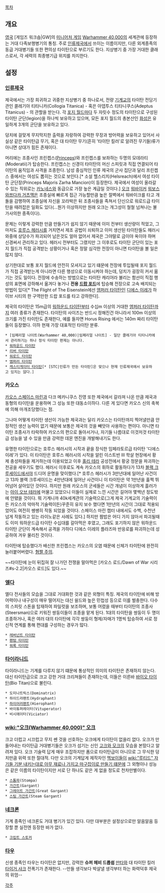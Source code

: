 {{{+1 '''Titan'''}}}

[[목차]]

== 개요 ==
[[영국]] [게임즈 워크숍|GW]의 [[미니어처 게임]] [[Warhammer 40,000]]의 세계관에 등장하는 거대 다족보행병기의 통칭. 주로 [[인류제국]]에서 쓰이는 이름이지만, 다른 외계종족의 동급 거대병기들 또한 편의상 타이탄으로 부르기도 한다. 지상병기 중 가장 거대한 클래스로서, 각 세력의 최종병기급 위치를 차지한다.

== 설정 ==
=== [[인류제국]] ===
제국에서는 가장 희귀하고 귀중한 지상병기 중 하나로서, 전량 [[기계교]]의 타이탄 전담기관인 콜레기아 티타니카(Collogia Titanica) - 혹은 아뎁투스 티타니쿠스(Adeptus Titanicus) - 의 관할을 받는다. 각 [[포지 월드]]마다 두 자릿수 정도의 타이탄으로 구성된 타이탄 군단(legion)을 하나씩 보유하고 있으며, 모든 포지 월드의 총본산인 [[화성]]은 유일하게 3개의 군단을 보유하고 있다.

덩치에 걸맞게 무지막지한 출력을 자랑하여 강력한 무장과 방어력을 보유하고 있어서 사실상 같은 타이탄급 무기, 혹은 대 타이탄 무기(흔히 '타이탄 킬러'로 알려진 무기들)류가 아니면 상대가 힘든 존재이다. 

머리에는 조종사인 프린켑스([http://img4.wikia.nocookie.net/__cb20121212003220/warhammer40k/images/5/5e/Princeps.jpg Princeps])와 프린켑스를 보좌하는 두명의 모데라티(Moderatii)가 탑승한다. 프린켑스는 신경이 타이탄의 머신 스피릿과 직접 연결되어 타이탄의 움직임과 사격을 조종한다. 남성 중심적인 인류 제국의 군사 집단과 달리 프린켑스 중에서는 여성도 뽑히는 것으로 보인다.[* 소설 헬스리치(Helsreach)에서 여성 타이탄 군단장(Princeps Majoris Zarha Mancion)이 등장한다. 제국에서 여성이 올라갈 수 있는 직위로는 [[카노네스]]와 동급으로 가장 높은 계급일 것이다.]
[[오크]] [[워바이커]] [[워보스]] [[와쯔다카 거츠맥]]은 조종실에 빠르게 접근 가능할만큼 높은 절벽에서 워바이크를 타고 개돌을 감행하여 조종실에 자신을 꼬라박은 뒤 조종사들을 족쳐서 단신으로 워로드급 타이탄을 때려잡은 일화도 있다(...뭔가 이상하지만 원래 오크는 개그성이 철철 넘쳐나는 불가사의한 종족이다).

문제는 이렇게 강력한 만큼 만들기가 쉽지 않기 때문에 이미 전부터 생산량이 적었고, 그마저도 [[호루스 헤러시]]를 거치면서 제조 공법이 쇠퇴하고 이미 생산된 타이탄들도 헤러시 와중에 상당수가 파괴되어 남은것도 얼마 없어서 제국은 그야말로 금이야 옥이야 하며 신경써서 관리하고 있다. 헤러시 전부터도 그랬지만 그 이후로도 타이탄 군단이 있는 포지 월드가 직접 공격받는 상황이거나 혹은 정말 심각한 전장이 아니면 타이탄을 볼 일은 많지 않다.

상기한대로 보통 포지 월드에 안전히 모셔지고 있기 떄문에 전장에 투입될때 포지 월드가 직접 공격받는게 아니라면 다른 행성으로 이동시켜야 하는데, 덩치가 굉장히 커서 옮기는 것도 일이다. 전장에 수송하는 방법으로는 타이탄 캐리어라 불리는 함선이 직접 행성의 표면에 강하해서 옮겨다 놓거나 '''전용 [[드랍 포드]]'''에 탑승해 전장으로 고속 배치되는 방법이 있다[* The Flight of The Eisenstein에선 [[엠퍼러 타이탄]]인 [[디에스 이레]]가 하이브 시티의 한 구역만한 드랍 포드를 타고 강하한다].

제국의 타이탄은 15m급의 [[워하운드 타이탄]]부터 수십m 이상의 거대한 [[엠퍼러 타이탄]]까지 여러 종류가 존재한다. 타이탄의 사이즈는 반드시 정해진건 아니라서 100m 이상의 크기를 가진 타이탄도 존재한다, 예를 들자면 Horus Rising 에서는 140m 짜리 타이탄들이 등장했다. 이하 현재 가장 대표적인 타이탄 분류.

 * [임페리얼 나이트(Warhammer 40,000)|임페리얼 나이트] - 일단 콜레기아 티타니카에서 관리하기는 하나 정식 타이탄 편제는 아니다.
 * [[워하운드 타이탄]]
 * [[리버 타이탄]]
 * [[워로드 타이탄]]
 * [[엠퍼러 타이탄]]
 * [[캐스티게이터 타이탄]][* [STC|인류가 만든 타이탄]은 맞으나 현재 인류제국에서 보유하고 있지는 않다.]

=== 카오스 ===
[[카오스 스페이스 마린]]과 다크 메카니쿠스 진영 또한 제국에서 갈라져 나온 만큼 제국과 동형의 타이탄을 운용하며 그 성능 또한 대동소이하다. 다른 게 있다면 카오스 신의 축복에 의해 마개조당했다는 점.

그나마 어떻게 타이탄 생산이 가능한 제국과는 달리 카오스는 타이탄까지 찍어낼만큼 안정적인 생산 능력이 없기 때문에 보통은 제국의 것을 빼앗아 사용하는 편이다. 아니면 타이탄 조종사가 타락하여 카오스의 편으로 돌아서거나, 자기들 나름대로 이것저것 타이탄급 성능을 낼 수 있을 만큼 강력한 데몬 엔진을 개발해내기도 한다.

유명한 타이탄으로는 호루스 헤러시의 시작과 끝을 장식한 임페라토르급 타이탄 '디에스 이레'가 있다. 이 타이탄은 호루스 헤러시의 시작을 알린 이스트반 III 학살 현장에서 황제 충성파들을 제거하는데 이용되었고 이후 [[홀리 테라]] 공성전에서 황궁 정문을 파괴하는 전공을 세우기도 했다. 헤러시 이후로도 계속 카오스의 휘하로 활동하다가 13차 [[블랙 크루세이드]]에서야 드디어 운명을 맞이했다.[* 호루스 헤러시가 3만년대에 일어난 사건이고 13차 블랙 크루세이드는 4만년대에 일어난 사건이니 이 타이탄은 약 1만년을 훌쩍 뛰어넘어 살아있던 것이다. 하지만 원래 카오스의 군세들은 시간 개념이 이상하게 흘러가는 [[아이 오브 테러]]에 머물고 있었으니 이들이 실제로 느낀 시간은 길어야 몇백년 정도밖에 안됐을 것이다. 뭐 기계니까 40k세계관의 기술력으로(그게 제국 기계교의 기술력이든 카오스의 악마적 기술력이든)꾸준히 유지 보수 했다면 1만년의 시간이 그대로 적용되었어도 여전히 쌩쌩히 작동 되었을 것이다. 스페이스 마린 챕터 내에서도 수백, 수천년 넘게 작동하고 있는 라이노같은 사례도 있다.] 하지만 짬밥은 어디 가지 않아서 파괴될때도 이미 워하운드급 타이탄 수십대를 갈아먹은 후였고, 그래도 포기하지 않은 워하운드 타이탄 군단이 계속해서 공격을 가하다 디에스 이레의 플라즈마 반응로를 파괴하는데 성공하여 겨우 물리친 것이다.

타이탄에 탑승했다가 배신한 프린켑스는 카오스의 오염 때문에 신체가 타이탄에 완전히 늘러붙어버렸다. [http://img2.wikia.nocookie.net/__cb20120704182641/warhammer40k/images/8/87/Chaos_Warhound_Crew_Princeps.jpg 혐짤 주의].

~~타이탄에 눈이 뒤집혀 잘 나가던 전쟁을 말아먹은 [카오스 로드/Dawn of War 시리즈#s-2.2|카오스 로드]도 있다.~~
=== [[엘다]] ===
엘다 전사들의 모습을 그대로 거대화한 것과 같은 외형이 특징. 제국의 타이탄에 비해 방어력이나 내구성이 매우 떨어지는 대신 쉴드와 높은 민첩성 등으로 이를 벌충한다. 다수의 스피릿 스톤을 탑재하여 파일럿을 보조하며, 보통 어렸을 때부터 타이탄의 조종사(Steersman)으로 키워진 쌍둥이들이 조종을 맡게 된다. 1대의 타이탄을 쌍둥이 두 명이 조종하거나, 혹은 여러 대의 타이탄에 각각 쌍둥이 형제/자매가 1명씩 탑승하여 서로 정신적 연계를 통해 편대를 구성하는 경우가 많다.

 * [[레버넌트 타이탄]]
 * [[팬텀 타이탄]]
 * [[워록 타이탄]]

=== [[타이라니드]] ===
타이라니드는 기계를 다루지 않기 떄문에 통상적인 의미의 타이탄은 존재하지 않는다. 대신 타이탄급으로 크고 강한 거대 크리쳐들이 존재하는데, 이들은 이른바 [[바이오 타이탄]](Bio Titan)으로 불린다. 

 * 도미나트릭스(Dominatrix)
 * 하이드라팬트(Hydraphant)
 * [[하이어러팬트]](Hierophant)
 * 바이튜퍼레이터(Vituperator)
 * 비시에이터(Viciator)

=== [[wiki:"오크(Warhammer 40,000)" 오크]] ===
크고 더럽고 시끄럽고 무지 쎈 것을 선호하는 오크에게 타이탄이 없을리 없다. 오크가 만들어내는 타이탄급 거대병기들은 오크가 섬기는 신인 [[고크와 모크]]의 모습을 본땄다고 알려져 있다. 오크 기술력 답게 매우 조잡하지만 폼으로 타이탄급이 아니므로 그 무식한 덩치만큼 위력 또한 절대적. 다만 오크의 기계답게 제작자인 [[멕보이]]들이 [[wiki:"루티드" 자기들 기분 내키는대로 아무 재료나 가지고 마구잡이로 만들기 떄문]]에 그 외형이나 성능은 같은 이름의 타이탄이지만 서로 단 하나도 같은 게 없을 정도로 천차만별이다.

 * [[스톰파]](Stompa)
 * [[가간트]](Gargant)
 * [[그레이트 가간트]](Great Gargant)
 * [[스팀 가간트]](Steam Gargant)

=== [[네크론]] ===
기계 종족인 네크론도 거대 병기가 있긴 있다. 다만 대부분은 설정상으로만 알음알음 등장할 뿐 실전엔 등장한 바가 없다.

 * [[크립트 스토커]]

=== [[타우]] ===
신생 종족인 타우는 타이탄은 없지만, 강력한 '''슈퍼 헤비 드롭쉽''' [[만타]]와 대 타이탄 킬러 [[타이거 샤크]] 전폭기가 존재한다. --만들 생각보다 박살낼 생각부터 하는 화력덕후 제국의 위엄--

[[각주]]
